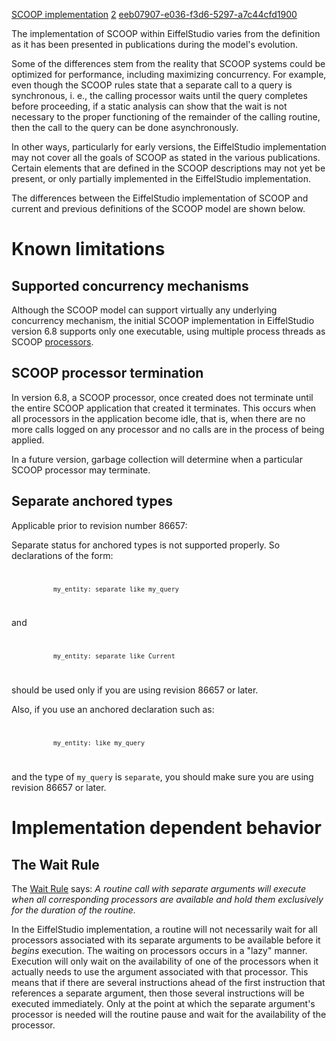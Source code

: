 [[Property:title|SCOOP implementation]]
[[Property:weight|2]]
[[Property:uuid|eeb07907-e036-f3d6-5297-a7c44cfd1900]]
{{UnderConstruction}}


The implementation of SCOOP within EiffelStudio varies from the definition as it has been presented in publications during the model's evolution. 

Some of the differences stem from the reality that SCOOP systems could be optimized for performance, including maximizing concurrency. For example, even though the SCOOP rules state that a separate call to a query is synchronous, i. e., the calling processor waits until the query completes before proceeding, if a static analysis can show that the wait is not necessary to the proper functioning of the remainder of the calling routine, then the call to the query can be done asynchronously. 

In other ways, particularly for early versions, the EiffelStudio implementation may not cover all the goals of SCOOP as stated in the various publications. Certain elements that are defined in the SCOOP descriptions may not yet be present, or only partially implemented in the EiffelStudio implementation.  

The differences between the EiffelStudio implementation of SCOOP and current and previous definitions of the SCOOP model are shown below.


=Known limitations=

==Supported concurrency mechanisms==

Although the SCOOP model can support virtually any underlying concurrency mechanism, the initial SCOOP implementation in EiffelStudio version 6.8 supports only one executable, using multiple process threads as SCOOP [[Concurrent Eiffel with SCOOP#Processors|processors]].

==SCOOP processor termination==

In version 6.8, a SCOOP processor, once created does not terminate until the entire SCOOP application that created it terminates. This occurs when all processors in the application become idle, that is, when there are no more calls logged on any processor and no calls are in the process of being applied. 

In a future version, garbage collection will determine when a particular SCOOP processor may terminate.

==Separate anchored types==

Applicable prior to revision number 86657: 

Separate status for anchored types is not supported properly. So declarations of the form:

<code>
            my_entity: separate like my_query
</code>
 
and

<code>
            my_entity: separate like Current
</code>

should be used only if you are using revision 86657 or later. 

Also, if you use an anchored declaration such as:

<code>
            my_entity: like my_query
</code>

and the type of <code>my_query</code> is <code>separate</code>, you should make sure you are using revision 86657 or later.


=Implementation dependent behavior=

==The Wait Rule==

The [[Concurrent Eiffel with SCOOP#Access to shared resources|Wait Rule]] says: ''A routine call with separate arguments will execute when all corresponding processors are available and hold them exclusively for the duration of the routine.''

In the EiffelStudio implementation, a routine will not necessarily wait for all processors associated with its separate arguments to be available before it ''begins'' execution. The waiting on processors occurs in a "lazy" manner. Execution will only wait on the availability of one of the processors when it actually needs to use the argument associated with that processor. This means that if there are several instructions ahead of the first instruction that references a separate argument, then those several instructions will be executed immediately. Only at the point at which the separate argument's processor is needed will the routine pause and wait for the availability of the processor.





